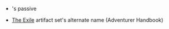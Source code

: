 {{Disambiguation}}

* {{Item|Thrilling Tales of Dragon Slayers|type=weapon}}'s passive
* [[The Exile]] artifact set's alternate name (Adventurer Handbook)